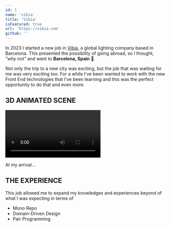 ```yaml
---
id: 1
name: 'vibia'
title: 'Vibia'
isFeatured: true
url: 'https://vibia.com'
github: ''
---
```


In 2023 I started a new job in [Vibia](https://vibia.com), a global lighting company based in Barcelona. This presented the possibility of going abroad, so I thought, _"why not"_ and went to __Barcelona, Spain__ &#128205;.

Not only the trip to a new city was exciting, but the job that was waiting for me was very exciting too. 
For a while I've been wanted to work with the new Front End technologies that I've been learning and this was the perfect opportunity to do that and even more.

## 3D ANIMATED SCENE
<video controlslist="nodownload noplaybackrate" controls disablepictureinpicture autoplay>
    <source src='/projects/vibia/video.mp4' type="video/mp4" />
</video>

At my arrival...

## THE EXPERIENCE

This job allowed me to expand my knowledges and experiences beyond of what I was expecting in terms of

+ Mono Repo
+ Domain-Driven Design
+ Pair Programming